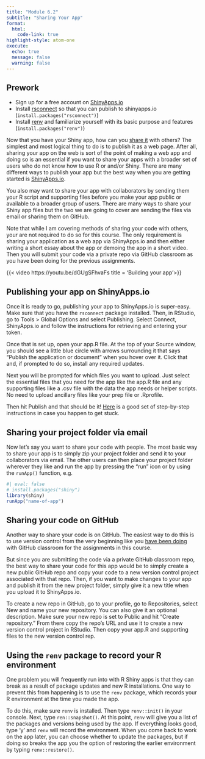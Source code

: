---
title: "Module 6.2"
subtitle: "Sharing Your App"
format: 
  html:
    code-link: true
highlight-style: atom-one
execute:
  echo: true
  message: false
  warning: false
---

:::{.callout-tip}
## Prework
- Sign up for a free account on [ShinyApps.io](https://www.shinyapps.io/)
- Install [rsconnect](https://rstudio.github.io/rsconnect/) so that you can publish to shinyapps.io (`install.packages("rsconnect")`)
- Install [renv](https://rstudio.github.io/renv/articles/renv.html) and familiarize yourself with its basic purpose and features (`install.packages("renv")`)
:::

Now that you have your Shiny app, how can you [share it](https://shiny.posit.co/r/getstarted/shiny-basics/lesson7/) with others? The simplest and most logical thing to do is to publish it as a web page. After all, sharing your app on the web is sort of the point of making a web app and doing so is an essential if you want to share your apps with a broader set of users who do not know how to use R or and/or Shiny. There are many different ways to publish your app but the best way when you are getting started is [ShinyApps.io](https://www.shinyapps.io/). 

You also may want to share your app with collaborators by sending them your R script and supporting files before you make your app public or available to a broader group of users. There are many ways to share your Shiny app files but the two we are going to cover are sending the files via email or sharing them on GitHub. 

:::{.callout-important}
Note that while I am covering methods of sharing your code with others, your are not required to do so for this course. The only requirement is sharing your application as a web app via ShinyApps.io and then either writing a short essay about the app or demoing the app in a short video. Then you will submit your code via a private repo via GitHub classroom as you have been doing for the previous assignments.
:::

{{< video https://youtu.be/dGUgSFhvaFs title = 'Building your app'>}}

## Publishing your app on ShinyApps.io

Once it is ready to go, publishing your app to ShinyApps.io is super-easy. Make sure that you have the `rsconnect` package installed. Then, in RStudio, go to Tools > Global Options and select Publishing. Select Connect, ShinyApps.io and follow the instructions for retrieving and entering your token. 

Once that is set up, open your app.R file. At the top of your Source window, you should see a little blue circle with arrows surrounding it that says "Publish the application or document" when you hover over it. Click that and, if prompted to do so, install any required updates. 

Next you will be prompted for which files you want to upload. Just select the essential files that you need for the app like the app.R file and any supporting files like a .csv file with the data the app needs or helper scripts. No need to upload ancillary files like your prep file or .Rprofile. 

Then hit Publish and that should be it! [Here](https://statsandr.com/blog/how-to-publish-shiny-app-example-with-shinyapps-io/) is a good set of step-by-step instructions in case you happen to get stuck. 

## Sharing your project folder via email

Now let's say you want to share your code with people. The most basic way to share your app is to simply zip your project folder and send it to your collaborators via email. The other users can then place your project folder wherever they like and run the app by pressing the "run" icon or by using the `runApp()` function, e.g. 

```{r}
#| eval: false
# install.packages("shiny")
library(shiny)
runApp("name-of-app")
```

## Sharing your code on GitHub

Another way to share your code is on GitHub. The easiest way to do this is to use version control from the very beginning like you [have been doing](https://dataviz-gwu.rocks/modules/getting-started.html#github-and-github-classroom) with GitHub classroom for the assignments in this course. 

But since you are submitting the code via a private GitHub classroom repo, the best way to share your code for this app would be to simply create a new public GitHub repo and copy your code to a new version control project associated with that repo. Then, if you want to make changes to your app and publish it from the new project folder, simply give it a new title when you upload it to ShinyApps.io.

To create a new repo in GitHub, go to your profile, go to Repositories, select New and name your new repository. You can also give it an optional description. Make sure your new repo is set to Public and hit "Create repository." From there copy the repo's URL and use it to create a new version control project in RStudio. Then copy your app.R and supporting files to the new version control rep. 

## Using the `renv` package to record your R environment

One problem you will frequently run into with R Shiny apps is that they can break as a result of package updates and new R installations. One way to prevent this from happening is to use the `renv` package, which records your R environment at the time you made the app. 

To do this, make sure `renv` is installed. Then type `renv::init()` in your console. Next, type `ren::snapshot()`. At this point, `renv` will give you a list of the packages and versions being used by the app. If everything looks good, type 'y' and `renv` will record the environment. When you come back to work on the app later, you can choose whether to update the packages, but if doing so breaks the app you the option of restoring the earlier environment by typing `renv::restore()`. 






